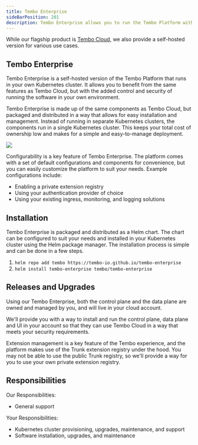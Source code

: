 ```yaml
---
title: Tembo Enterprise
sideBarPosition: 201
description: Tembo Enterprise allows you to run the Tembo Platform within your own Kubernetes cluster.
---
```



<Callout variant='tip'>
	While our flagship product is <a href="https://cloud.tembo.io">Tembo Cloud</a>,
	we also provide a self-hosted version for various use cases.
</Callout>


## Tembo Enterprise

Tembo Enterprise is a self-hosted version of the Tembo Platform that runs in your own Kubernetes cluster. It
allows you to benefit from the same features as Tembo Cloud, but with the added control and security of running
the software in your own environment.

Tembo Enterprise is made up of the same components as Tembo Cloud, but packaged and distributed in a way that allows for
easy installation and management. Instead of running in separate Kubernetes clusters, the components run in a single
Kubernetes cluster. This keeps your total cost of ownership low and makes for a simple and easy-to-manage deployment.

<img src="/enterprise-software.png" />

Configurability is a key feature of Tembo Enterprise. The platform comes with a set of default configurations and
components for convenience, but you can easily customize the platform to suit your needs. Example configurations
include:
- Enabling a private extension registry
- Using your authentication provider of choice
- Using your existing ingress, monitoring, and logging solutions

## Installation
Tembo Enterprise is packaged and distributed as a Helm chart. The chart can be configured to suit your needs and installed
in your Kubernetes cluster using the Helm package manager. The installation process is simple and can be done in a few
steps.
1. `helm repo add tembo https://tembo-io.github.io/tembo-enterprise`
2. `helm install tembo-enterprise tembo/tembo-enterprise`


## Releases and Upgrades

Using our Tembo Enterprise, both the control plane and the data plane are 
owned and managed by you, and will live in your cloud account. 

We'll provide you with a way to install and run the control plane, 
data plane and UI in your account so that they can use Tembo Cloud in a 
way that meets your security requirements. 

Extension management is a key feature of the Tembo experience, and the platform 
makes use of the Trunk extension registry under the hood. You may not be able to 
use the public Trunk registry, so we'll provide a way for you to use your 
own private extension registry.



## Responsibilities

Our Responsibilities:

* General support

Your Responsibilities: 

* Kubernetes cluster provisioning, upgrades, maintenance, and support
* Software installation, upgrades, and maintenance
